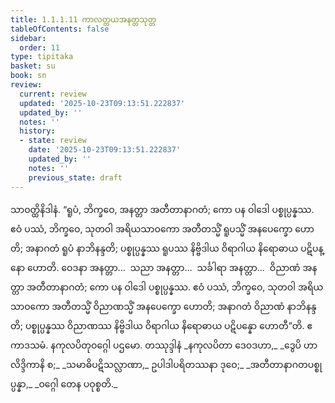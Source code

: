 ```yaml
---
title: 1.1.1.11 ကာလတ္တယအနတ္တသုတ္တ
tableOfContents: false
sidebar:
  order: 11
type: tipitaka
basket: su
book: sn
review:
  current: review
  updated: '2025-10-23T09:13:51.222837'
  updated_by: ''
  notes: ''
  history:
  - state: review
    date: '2025-10-23T09:13:51.222837'
    updated_by: ''
    notes: ''
    previous_state: draft
---
```



<ReviewStatus review={frontmatter.review} showDetails={true} />

<HypothesisAnnotation frontmatter={frontmatter} />

<DynamicBreadcrumb />

<Division number="11" book="sn" e="ch" v="18" p="281">

<Paragraph number="93" book="sn">
သာဝတ္ထိနိဒါနံ. “ရူပံ, ဘိက္ခဝေ, အနတ္တာ အတီတာနာဂတံ; ကော ပန ဝါဒေါ ပစ္စုပ္ပန္နဿ. ဧဝံ ပဿံ, ဘိက္ခဝေ, သုတဝါ အရိယသာဝကော အတီတသ္မိံ ရူပသ္မိံ အနပေက္ခော ဟောတိ; အနာဂတံ ရူပံ နာဘိနန္ဒတိ; ပစ္စုပ္ပန္နဿ ရူပဿ နိဗ္ဗိဒါယ ဝိရာဂါယ နိရောဓာယ ပဋိပန္နော ဟောတိ. ဝေဒနာ အနတ္တာ…  သညာ အနတ္တာ…  သင်္ခါရာ အနတ္တာ…  ဝိညာဏံ အနတ္တာ အတီတာနာဂတံ; ကော ပန ဝါဒေါ ပစ္စုပ္ပန္နဿ. ဧဝံ ပဿံ, ဘိက္ခဝေ, သုတဝါ အရိယသာဝကော အတီတသ္မိံ ဝိညာဏသ္မိံ အနပေက္ခော ဟောတိ; အနာဂတံ ဝိညာဏံ နာဘိနန္ဒတိ; ပစ္စုပ္ပန္နဿ ဝိညာဏဿ နိဗ္ဗိဒါယ ဝိရာဂါယ နိရောဓာယ ပဋိပန္နော ဟောတီ”တိ.

</Paragraph>
</Division>

<Paragraph number="94" type="center" book="sn">
ဧကာဒသမံ.



</Paragraph>

<Paragraph number="95" type="center" book="sn">
နကုလပိတုဝဂ္ဂေါ ပဌမော.



</Paragraph>

<Paragraph number="96" type="center" book="sn">
တဿုဒ္ဒါနံ


</Paragraph>

<Paragraph number="97" type="verses" book="sn">
_နကုလပိတာ ဒေဝဒဟာ,_  
_ဒွေပိ ဟာလိဒ္ဒိကာနိ စ;_  
_သမာဓိပဋိသလ္လာဏာ,_  
ဥပါဒါပရိတဿနာ ဒုဝေ;_  
_အတီတာနာဂတပစ္စုပ္ပန္နာ,_  
_ဝဂ္ဂေါ တေန ပဝုစ္စတိ._
</Paragraph>